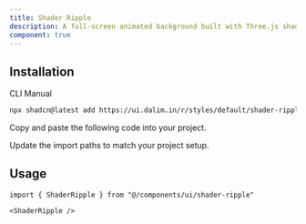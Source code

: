```yaml
---
title: Shader Ripple
description: A full-screen animated background built with Three.js shaders. Renders smooth colorful line effects using a custom fragment shader.
component: true
---
```


<ComponentPreview
  name="shader-ripple-default"
  className="[&_.preview>[data-orientation=vertical]]:sm:max-w-[90%] **:[.preview]:min-h-[630px]"
  description="Full-screen animated shader background using Three.js."
  align="start"
/>

## Installation

<CodeTabs>

<TabsList>
  <TabsTrigger value="cli">CLI</TabsTrigger>
  <TabsTrigger value="manual">Manual</TabsTrigger>
</TabsList>

<TabsContent value="cli">

```bash
npx shadcn@latest add https://ui.dalim.in/r/styles/default/shader-ripple.json
```

</TabsContent> <TabsContent value="manual"> <Steps>

<Step>Copy and paste the following code into your project.</Step>

<ComponentSource name="shader-ripple" title="components/ui/shader-ripple.tsx" />

<Step>Update the import paths to match your project setup.</Step>

</Steps> </TabsContent> </CodeTabs>

## Usage

```tsx  
import { ShaderRipple } from "@/components/ui/shader-ripple"
```

```tsx  
<ShaderRipple /> 
```
 